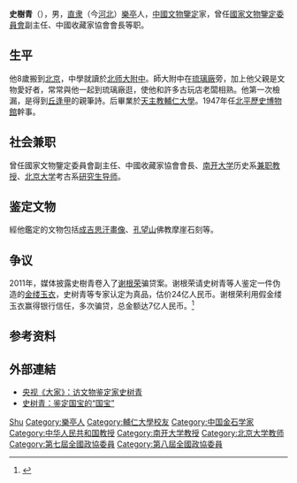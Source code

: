 {{Infobox person
| 姓名     = 史樹青
| 图像     = Shi Shuqing.jpg
| 图像大小 = 200
| 出生日期 = {{Birth date|1922|8|16}}
| 出生地   = {{ROC-1912}}[[河北|河北]][[樂亭|樂亭]]
| 死亡日期 = {{Death date and age|2007|11|7|1922|8|16}}
| 死亡地   = {{PRC}}[[北京|北京]]
| 国籍     = {{PRC}}
| 籍贯     = <!-- （仅限部分地区人士使用） -->
| 教育程度 = 大学毕业
| 母校     = [[天主教輔仁大學|天主教輔仁大學]]
| 职业     = 
| 知名作品 = 
| 政党     = 
| 宗教信仰 = 
| 配偶     = 
| 子女     = 
| 父母     = 
| 亲属     = 
}}
'''史樹青'''（{{bd|1922年|8月16日|2007年|11月7日|catIdx=S史}}），男，[[直隶省|直隶]]（今[[河北|河北]]）[[樂亭|樂亭]]人，[[中华人民共和国|中國]][[文物鑒定|文物鑒定]]家，曾任[[國家文物鑒定委員會|國家文物鑒定委員會]]副主任、中國收藏家協會會長等职。

== 生平 ==
他8歲搬到[[北京|北京]]，中學就讀於[[北师大附中|北师大附中]]。師大附中在[[琉璃廠|琉璃廠]]旁，加上他父親是文物愛好者，常常與他一起到琉璃廠逛，使他和許多古玩店老闆相熟。他第一次檢漏，是得到[[丘逢甲|丘逢甲]]的親筆詩。后畢業於[[天主教輔仁大學|天主教輔仁大學]]。1947年任[[北平歷史博物館|北平歷史博物館]]幹事。

== 社会兼职 ==
曾任國家文物鑒定委員會副主任、中國收藏家協會會長、[[南开大学|南开大学]]历史系[[兼职教授|兼职教授]]、[[北京大学|北京大学]]考古系[[研究生导师|研究生导师]]。

== 鉴定文物 ==
經他鑑定的文物包括[[:File:Genghis_Khan.jpg|成吉思汗畫像]]、[[孔望山|孔望山]]佛教摩崖石刻等。

== 争议 ==
2011年，媒体披露史樹青卷入了[[谢根荣|谢根荣]]骗贷案。谢根荣请史树青等人鉴定一件伪造的[[金缕玉衣|金缕玉衣]]，史树青等专家认定为真品，估价24亿人民币。谢根荣利用假金缕玉衣赢得银行信任，多次骗贷，总金额达7亿人民币。<ref>{{cite news|title=商人伪造金缕玉衣骗贷7亿元|url=http://news.163.com/11/0906/04/7D899T8M00014AED.html|accessdate=2013-10-07|newspaper=京华时报|date=2011-09-06|archive-url=https://web.archive.org/web/20140222040854/http://news.163.com/11/0906/04/7D899T8M00014AED.html|archive-date=2014-02-22|dead-url=yes}}</ref>

== 参考资料 ==
{{reflist}}

== 外部連結 ==
* [http://news.xinhuanet.com/collection/2005-06/02/content_3039228.htm 央视《大家》：访文物鉴定家史树青 ]{{Wayback|url=http://news.xinhuanet.com/collection/2005-06/02/content_3039228.htm |date=20081219174206 }}
* [http://art.people.com.cn/GB/41067/4276420.html 史树青：鉴定国宝的“国宝”]{{Wayback|url=http://art.people.com.cn/GB/41067/4276420.html |date=20070813154017 }}

{{国家文物鉴定委员会}}

{{Authority control}}
{{DEFAULTSORT:Shi}}
[[Category:史姓|Shu]]
[[Category:樂亭人|Category:樂亭人]]
[[Category:輔仁大學校友|Category:輔仁大學校友]]
[[Category:中国金石学家|Category:中国金石学家]]
[[Category:中华人民共和国教授|Category:中华人民共和国教授]]
[[Category:南开大学教授|Category:南开大学教授]]
[[Category:北京大学教师|Category:北京大学教师]]
[[Category:第七屆全國政協委員|Category:第七屆全國政協委員]]
[[Category:第八屆全國政協委員|Category:第八屆全國政協委員]]